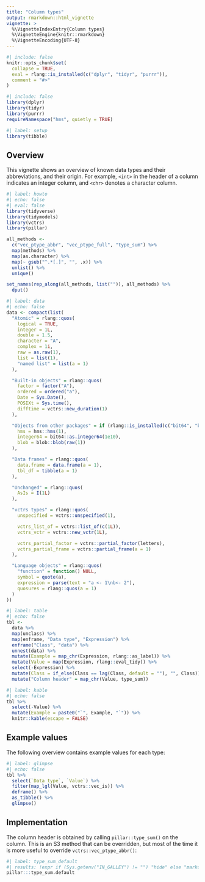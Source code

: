 ```yaml
---
title: "Column types"
output: rmarkdown::html_vignette
vignette: >
  %\VignetteIndexEntry{Column types}
  %\VignetteEngine{knitr::rmarkdown}
  %\VignetteEncoding{UTF-8}
---
```


```r
#| include: false
knitr::opts_chunk$set(
  collapse = TRUE,
  eval = rlang::is_installed(c("dplyr", "tidyr", "purrr")),
  comment = "#>"
)
```

```r
#| include: false
library(dplyr)
library(tidyr)
library(purrr)
requireNamespace("hms", quietly = TRUE)
```

```r
#| label: setup
library(tibble)
```

## Overview

This vignette shows an overview of known data types and their abbreviations, and their origin.
For example, `<int>` in the header of a column indicates an integer column, and `<chr>` denotes a character column.

```r
#| label: howto
#| echo: false
#| eval: false
library(tidyverse)
library(tidymodels)
library(vctrs)
library(pillar)

all_methods <-
  c("vec_ptype_abbr", "vec_ptype_full", "type_sum") %>%
  map(methods) %>%
  map(as.character) %>%
  map(~ gsub("^.*[.]", "", .x)) %>%
  unlist() %>%
  unique()

set_names(rep_along(all_methods, list("")), all_methods) %>%
  dput()
```



```r
#| label: data
#| echo: false
data <- compact(list(
  "Atomic" = rlang::quos(
    logical = TRUE,
    integer = 1L,
    double = 1.5,
    character = "A",
    complex = 1i,
    raw = as.raw(1),
    list = list(1),
    "named list" = list(a = 1)
  ),

  "Built-in objects" = rlang::quos(
    factor = factor("A"),
    ordered = ordered("a"),
    Date = Sys.Date(),
    POSIXt = Sys.time(),
    difftime = vctrs::new_duration(1)
  ),

  "Objects from other packages" = if (rlang::is_installed(c("bit64", "blob", "hms"))) rlang::quos(
    hms = hms::hms(1),
    integer64 = bit64::as.integer64(1e10),
    blob = blob::blob(raw(1))
  ),

  "Data frames" = rlang::quos(
    data.frame = data.frame(a = 1),
    tbl_df = tibble(a = 1)
  ),

  "Unchanged" = rlang::quos(
    AsIs = I(1L)
  ),

  "vctrs types" = rlang::quos(
    unspecified = vctrs::unspecified(1),

    vctrs_list_of = vctrs::list_of(c(1L)),
    vctrs_vctr = vctrs::new_vctr(1L),

    vctrs_partial_factor = vctrs::partial_factor(letters),
    vctrs_partial_frame = vctrs::partial_frame(a = 1)
  ),

  "Language objects" = rlang::quos(
    "function" = function() NULL,
    symbol = quote(a),
    expression = parse(text = "a <- 1\nb<- 2"),
    quosures = rlang::quos(a = 1)
  )
))
```

```r
#| label: table
#| echo: false
tbl <-
  data %>%
  map(unclass) %>%
  map(enframe, "Data type", "Expression") %>%
  enframe("Class", "data") %>%
  unnest(data) %>%
  mutate(Example = map_chr(Expression, rlang::as_label)) %>%
  mutate(Value = map(Expression, rlang::eval_tidy)) %>%
  select(-Expression) %>%
  mutate(Class = if_else(Class == lag(Class, default = ""), "", Class)) %>%
  mutate("Column header" = map_chr(Value, type_sum))
```

```r
#| label: kable
#| echo: false
tbl %>%
  select(-Value) %>%
  mutate(Example = paste0("`", Example, "`")) %>%
  knitr::kable(escape = FALSE)
```

## Example values

The following overview contains example values for each type:

```r
#| label: glimpse
#| echo: false
tbl %>%
  select(`Data type`, `Value`) %>%
  filter(map_lgl(Value, vctrs::vec_is)) %>%
  deframe() %>%
  as_tibble() %>%
  glimpse()
```


## Implementation

The column header is obtained by calling `pillar::type_sum()` on the column.
This is an S3 method that can be overridden,
but most of the time it is more useful to override `vctrs::vec_ptype_abbr()`:

```r
#| label: type_sum_default
#| results: !expr if (Sys.getenv("IN_GALLEY") != "") "hide" else "markup"
pillar:::type_sum.default
```
